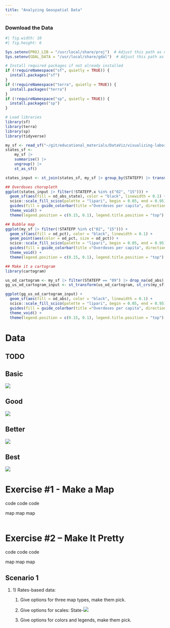 ```yaml
---
title: "Analyzing Geospatial Data"
---
```


### Download the Data

```r
#| fig.width: 10
#| fig.height: 6

Sys.setenv(PROJ_LIB = "/usr/local/share/proj")  # Adjust this path as needed
Sys.setenv(GDAL_DATA = "/usr/local/share/gdal")  # Adjust this path as needed

# Install required packages if not already installed
if (!requireNamespace("sf", quietly = TRUE)) {
  install.packages("sf")
}
if (!requireNamespace("terra", quietly = TRUE)) {
  install.packages("terra")
}
if (!requireNamespace("sp", quietly = TRUE)) {
  install.packages("sp")
}

# Load libraries
library(sf)
library(terra)
library(sp)
library(tidyverse)

my_sf <- read_sf("~/git/educational_materials/DataViz/visualizing-laboratory-data-adlm/visualizing-laboratory-data/inputs/od_shapefile.shp")
states_sf <- 
    my_sf |> 
    summarise() |> 
    ungroup() |> 
    st_as_sf()

states_input <- st_join(states_sf, my_sf |> group_by(STATEFP) |> transmute(od_abs_state = sum(od_abs)) |> distinct()) |> distinct()

## Overdoses choropleth
ggplot(states_input |> filter(!STATEFP.x %in% c("02", "15"))) +
  geom_sf(aes(fill = od_abs_state), color = "black", linewidth = 0.1) +
  scico::scale_fill_scico(palette = "lipari", begin = 0.05, end = 0.95) + 
  guides(fill = guide_colorbar(title ="Overdoses per capita", direction = "horizontal")) + 
  theme_void() +
  theme(legend.position = c(0.15, 0.1), legend.title.position = "top") 

## Bubble map
ggplot(my_sf |> filter(!STATEFP %in% c("02", "15"))) +
  geom_sf(aes(fill = od_pct), color = "black", linewidth = 0.1) +
  geom_point(aes(color = od_pct, size = od_pct)) + 
  scico::scale_fill_scico(palette = "lipari", begin = 0.05, end = 0.95) + 
  guides(fill = guide_colorbar(title ="Overdoses per capita", direction = "horizontal")) + 
  theme_void() +
  theme(legend.position = c(0.15, 0.1), legend.title.position = "top")

## Make it a cartogram
library(cartogram)

us_od_cartogram <- my_sf |> filter(STATEFP == "09") |> drop_na(od_abs) |> st_transform(3857) |> cartogram_cont("od_abs", verbose = T, itermax = 100)
gg_us_od_cartogram_input <- st_transform(us_od_cartogram, st_crs(my_sf))

ggplot(gg_us_od_cartogram_input) +
  geom_sf(aes(fill = od_abs), color = "black", linewidth = 0.1) +
  scico::scale_fill_scico(palette = "lipari", begin = 0.05, end = 0.95) + 
  guides(fill = guide_colorbar(title ="Overdoses per capita", direction = "horizontal")) + 
  theme_void() +
  theme(legend.position = c(0.15, 0.1), legend.title.position = "top") 
```

# Data

## TODO

::: panel-tabset
## Basic

![](images/clipboard-862254984.png)

## Good

![](images/clipboard-2020489380.png)

## Better

![](images/clipboard-464717865.png)

## Best

![](images/clipboard-2079783085.png)
:::

# Exercise #1 - Make a Map

code code code

map map map

```         
```

# Exercise #2 – Make It Pretty

code code code

map map map

## Scenario 1

1.  1\) Rates-based data:

    1.  Give options for three map types, make them pick.

    2.  Give options for scales: State-![](images/clipboard-3168824045.png)

    3.  Give options for colors and legends, make them pick.
